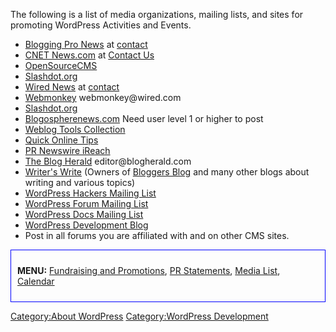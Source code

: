 The following is a list of media organizations, mailing lists, and sites for promoting WordPress Activities and Events.

* [http://www.bloggingpro.com/ Blogging Pro News] at [http://www.bloggingpro.com/contact-me/ contact]
* [http://news.com.com CNET News.com] at [http://news.com.com/2040-1096_3-0.html?tag=ne.ft.si.tip Contact Us]
* [http://www.opensourcecms.com/ OpenSourceCMS]
* [http://Slashdot.org Slashdot.org]
* [http://www.wired.com/ Wired News] at [http://www.wired.com/news/feedback/ contact]
* [http://webmonkey.wired.com/webmonkey/ Webmonkey] webmonkey@wired.com
* [http://slashdot.org/ Slashdot.org]
* [http://www.blogospherenews.com Blogospherenews.com] Need user level 1 or higher to post
* [http://www.weblogtoolscollection.com Weblog Tools Collection]
* [http://www.quickonlinetips.com/ Quick Online Tips]
* [http://ireach.prnewswire.com/Home.aspx PR Newswire iReach]
* [http://www.blogherald.com The Blog Herald] editor@blogherald.com 
* [http://www.writerswriteinc.com/advertising/contact.htm Writer's Write] (Owners of [http://www.bloggersblog.com/ Bloggers Blog] and many other blogs about writing and various topics)
* [[Mailing Lists|WordPress Hackers Mailing List]]
* [[Mailing Lists|WordPress Forum Mailing List]]
* [[Mailing Lists|WordPress Docs Mailing List]]
* [http://wordpress.org/development/ WordPress Development Blog]
* Post in all forums you are affiliated with and on other CMS sites.

[[Category:About WordPress]]
[[Category:WordPress Development]]

<div style="border:blue solid 1px; padding: 10px">
'''MENU:''' [[Fundraising and Promotions]], [[Fundraising and Promotions/Statements|PR Statements]], [[Fundraising_and_Promotions/Media List|Media List]], [[Fundraising_and_Promotions/Calendar|Calendar]]
</div>